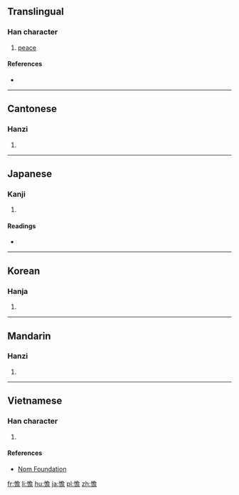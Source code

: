 ==Translingual==

===Han character===
{{Han char|rn=61|rad=心|as=13|sn=16|four=97061|canj=PNCR|ids=⿰忄詹}}

# [[peace]]

====References====
* {{Han ref|kx=0404.430|dkj=11305|dj=0745.080|hdz=42362.060|uh=61BA|ud=25018|bh=E97E|bd=59774}}

----

==Cantonese==

===Hanzi===
{{yue-hanzi|jyut=[[daam6]]|y=daam6}}

# {{defn|lang=yue|sort=心13}}

----

==Japanese==

===Kanji===
{{ja-kanji|grade=|rs=心13}}

# {{defn|lang=ja|sort=心13}}

====Readings====
* {{ja-readings|goon=[[だん]] (dan)|kanon=[[たん]] (tan)|kun=[[やすらか]] (yasuraka), [[さだまる]] (sadamaru), [[しずか]] (shizuka)}}

----

==Korean==

===Hanja===
{{ko-hanja|hangeul=담|eumhun=|rv=dam|mr=tam|y=tam}}

# {{defn|lang=ko|sort=心13}}

----

==Mandarin==

===Hanzi===
{{cmn-hanzi|pin=[[dàn]] ([[dan4]])|wg=tan<sup>4</sup>}}

# {{defn|lang=cmn|sort=心13}}

----

==Vietnamese==

===Han character===
{{vi-readings|rs=心13| hanviet = điềm}}

# {{defn|lang=vi|sort=心13}}

====References====
*[http://nomfoundation.org/common/nom_details.php?codepoint=61ba Nom Foundation]

[[fr:憺]]
[[li:憺]]
[[hu:憺]]
[[ja:憺]]
[[pl:憺]]
[[zh:憺]]